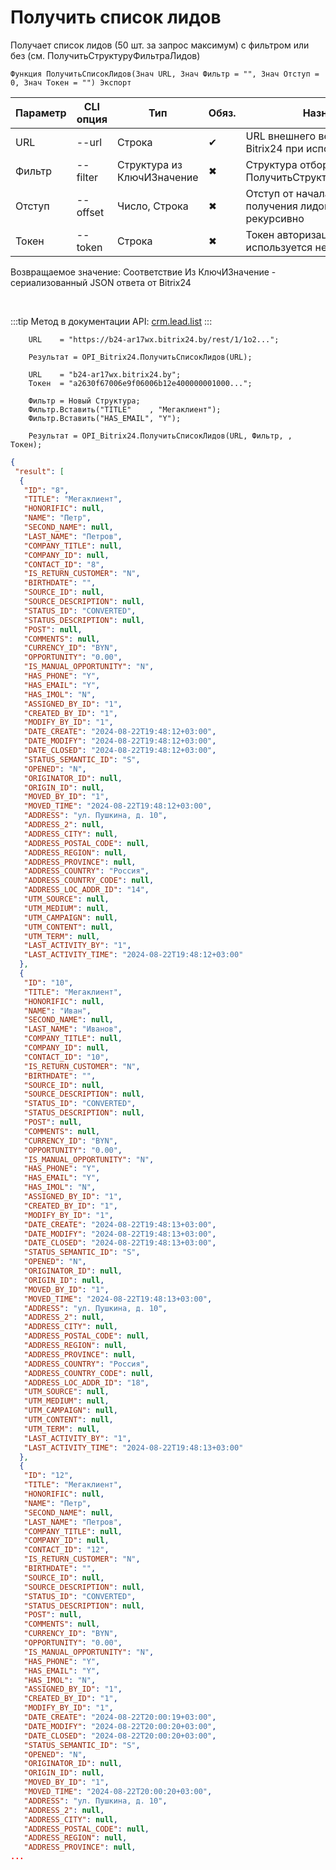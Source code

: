﻿---
sidebar_position: 4
---


# Получить список лидов
 Получает список лидов (50 шт. за запрос максимум) с фильтром или без (см. ПолучитьСтруктуруФильтраЛидов)



`Функция ПолучитьСписокЛидов(Знач URL, Знач Фильтр = "", Знач Отступ = 0, Знач Токен = "") Экспорт`

  | Параметр | CLI опция | Тип | Обяз. | Назначение |
  |-|-|-|-|-|
  | URL | --url | Строка | &#x2714; | URL внешнего вебхука или адрес Bitrix24 при использовании токена |
  | Фильтр | --filter | Структура из КлючИЗначение | &#x2716; | Структура отбора лидов (см. ПолучитьСтруктуруФильтраЛидов) |
  | Отступ | --offset | Число, Строка | &#x2716; | Отступ от начала списка для получения лидов > 50 шт. рекурсивно |
  | Токен | --token | Строка | &#x2716; | Токен авторизации, если используется не вебхук |

  
  Возвращаемое значение:   Соответствие Из КлючИЗначение - сериализованный JSON ответа от Bitrix24

<br/>

:::tip
Метод в документации API: [crm.lead.list](https://dev.1c-bitrix.ru/rest_help/crm/leads/crm_lead_list.php)
:::
<br/>


```bsl title="Пример использования для 1С:Предприятие/OneScript"
    URL    = "https://b24-ar17wx.bitrix24.by/rest/1/1o2...";

    Результат = OPI_Bitrix24.ПолучитьСписокЛидов(URL);

    URL    = "b24-ar17wx.bitrix24.by";
    Токен  = "a2630f67006e9f06006b12e400000001000...";

    Фильтр = Новый Структура;
    Фильтр.Вставить("TITLE"    , "Мегаклиент");
    Фильтр.Вставить("HAS_EMAIL", "Y");

    Результат = OPI_Bitrix24.ПолучитьСписокЛидов(URL, Фильтр, , Токен);
```
    



```json title="Результат"
{
 "result": [
  {
   "ID": "8",
   "TITLE": "Мегаклиент",
   "HONORIFIC": null,
   "NAME": "Петр",
   "SECOND_NAME": null,
   "LAST_NAME": "Петров",
   "COMPANY_TITLE": null,
   "COMPANY_ID": null,
   "CONTACT_ID": "8",
   "IS_RETURN_CUSTOMER": "N",
   "BIRTHDATE": "",
   "SOURCE_ID": null,
   "SOURCE_DESCRIPTION": null,
   "STATUS_ID": "CONVERTED",
   "STATUS_DESCRIPTION": null,
   "POST": null,
   "COMMENTS": null,
   "CURRENCY_ID": "BYN",
   "OPPORTUNITY": "0.00",
   "IS_MANUAL_OPPORTUNITY": "N",
   "HAS_PHONE": "Y",
   "HAS_EMAIL": "Y",
   "HAS_IMOL": "N",
   "ASSIGNED_BY_ID": "1",
   "CREATED_BY_ID": "1",
   "MODIFY_BY_ID": "1",
   "DATE_CREATE": "2024-08-22T19:48:12+03:00",
   "DATE_MODIFY": "2024-08-22T19:48:12+03:00",
   "DATE_CLOSED": "2024-08-22T19:48:12+03:00",
   "STATUS_SEMANTIC_ID": "S",
   "OPENED": "N",
   "ORIGINATOR_ID": null,
   "ORIGIN_ID": null,
   "MOVED_BY_ID": "1",
   "MOVED_TIME": "2024-08-22T19:48:12+03:00",
   "ADDRESS": "ул. Пушкина, д. 10",
   "ADDRESS_2": null,
   "ADDRESS_CITY": null,
   "ADDRESS_POSTAL_CODE": null,
   "ADDRESS_REGION": null,
   "ADDRESS_PROVINCE": null,
   "ADDRESS_COUNTRY": "Россия",
   "ADDRESS_COUNTRY_CODE": null,
   "ADDRESS_LOC_ADDR_ID": "14",
   "UTM_SOURCE": null,
   "UTM_MEDIUM": null,
   "UTM_CAMPAIGN": null,
   "UTM_CONTENT": null,
   "UTM_TERM": null,
   "LAST_ACTIVITY_BY": "1",
   "LAST_ACTIVITY_TIME": "2024-08-22T19:48:12+03:00"
  },
  {
   "ID": "10",
   "TITLE": "Мегаклиент",
   "HONORIFIC": null,
   "NAME": "Иван",
   "SECOND_NAME": null,
   "LAST_NAME": "Иванов",
   "COMPANY_TITLE": null,
   "COMPANY_ID": null,
   "CONTACT_ID": "10",
   "IS_RETURN_CUSTOMER": "N",
   "BIRTHDATE": "",
   "SOURCE_ID": null,
   "SOURCE_DESCRIPTION": null,
   "STATUS_ID": "CONVERTED",
   "STATUS_DESCRIPTION": null,
   "POST": null,
   "COMMENTS": null,
   "CURRENCY_ID": "BYN",
   "OPPORTUNITY": "0.00",
   "IS_MANUAL_OPPORTUNITY": "N",
   "HAS_PHONE": "Y",
   "HAS_EMAIL": "Y",
   "HAS_IMOL": "N",
   "ASSIGNED_BY_ID": "1",
   "CREATED_BY_ID": "1",
   "MODIFY_BY_ID": "1",
   "DATE_CREATE": "2024-08-22T19:48:13+03:00",
   "DATE_MODIFY": "2024-08-22T19:48:13+03:00",
   "DATE_CLOSED": "2024-08-22T19:48:13+03:00",
   "STATUS_SEMANTIC_ID": "S",
   "OPENED": "N",
   "ORIGINATOR_ID": null,
   "ORIGIN_ID": null,
   "MOVED_BY_ID": "1",
   "MOVED_TIME": "2024-08-22T19:48:13+03:00",
   "ADDRESS": "ул. Пушкина, д. 10",
   "ADDRESS_2": null,
   "ADDRESS_CITY": null,
   "ADDRESS_POSTAL_CODE": null,
   "ADDRESS_REGION": null,
   "ADDRESS_PROVINCE": null,
   "ADDRESS_COUNTRY": "Россия",
   "ADDRESS_COUNTRY_CODE": null,
   "ADDRESS_LOC_ADDR_ID": "18",
   "UTM_SOURCE": null,
   "UTM_MEDIUM": null,
   "UTM_CAMPAIGN": null,
   "UTM_CONTENT": null,
   "UTM_TERM": null,
   "LAST_ACTIVITY_BY": "1",
   "LAST_ACTIVITY_TIME": "2024-08-22T19:48:13+03:00"
  },
  {
   "ID": "12",
   "TITLE": "Мегаклиент",
   "HONORIFIC": null,
   "NAME": "Петр",
   "SECOND_NAME": null,
   "LAST_NAME": "Петров",
   "COMPANY_TITLE": null,
   "COMPANY_ID": null,
   "CONTACT_ID": "12",
   "IS_RETURN_CUSTOMER": "N",
   "BIRTHDATE": "",
   "SOURCE_ID": null,
   "SOURCE_DESCRIPTION": null,
   "STATUS_ID": "CONVERTED",
   "STATUS_DESCRIPTION": null,
   "POST": null,
   "COMMENTS": null,
   "CURRENCY_ID": "BYN",
   "OPPORTUNITY": "0.00",
   "IS_MANUAL_OPPORTUNITY": "N",
   "HAS_PHONE": "Y",
   "HAS_EMAIL": "Y",
   "HAS_IMOL": "N",
   "ASSIGNED_BY_ID": "1",
   "CREATED_BY_ID": "1",
   "MODIFY_BY_ID": "1",
   "DATE_CREATE": "2024-08-22T20:00:19+03:00",
   "DATE_MODIFY": "2024-08-22T20:00:20+03:00",
   "DATE_CLOSED": "2024-08-22T20:00:20+03:00",
   "STATUS_SEMANTIC_ID": "S",
   "OPENED": "N",
   "ORIGINATOR_ID": null,
   "ORIGIN_ID": null,
   "MOVED_BY_ID": "1",
   "MOVED_TIME": "2024-08-22T20:00:20+03:00",
   "ADDRESS": "ул. Пушкина, д. 10",
   "ADDRESS_2": null,
   "ADDRESS_CITY": null,
   "ADDRESS_POSTAL_CODE": null,
   "ADDRESS_REGION": null,
   "ADDRESS_PROVINCE": null,
...
```
